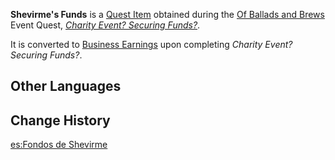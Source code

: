{{Item Infobox
|id           = 120049
|image        = Item Business Earnings.png
|type         = Quest Items
|group        = Event Items
|description  = The funds possessed by the shop owner named [[Shevirme]]. The Fairbrew Jelly within is meant to be used to purchase 50 boxes of [[Fruits of the Festival]] from [[Angel's Share]].
|event        = Of Ballads and Brews
|source1      = Given during [[Charity Event? Securing Funds?]]
}}
'''Shevirme's Funds''' is a [[Quest Item]] obtained during the [[Of Ballads and Brews]] Event Quest, ''[[Charity Event? Securing Funds?]]''.

It is converted to [[Business Earnings]] upon completing ''Charity Event? Securing Funds?''.

==Other Languages==
{{Other Languages
|default_hidden = 1
|en      = Shevirme's Funds
|zhs     = 沙瓦玛的「采购资金」
|zhs_rm  = Shāwǎmǎ de "Cǎigòu Zījīn"
|zht     = 沙瓦瑪的「採購資金」
|zht_rm  = Shāwǎmǎ de "Cǎigòu Zījīn"
|ja      = シェヴァマの「仕入れ資金」
|ja_rm   = Shevama no "Shiire Shikin"
|ko      = 셰비르메의 「구매 자금」
|ko_rm   = Syebireume-ui "Gumae Jageum"
|es      = Fondos de Shevirme
|fr      = Budget de Shevirme
|ru      = Средства Шевирма
|th      = "เงินทุนซื้อของ" ของ Shevirme
|th_rm   = 
|vi      = Tiền Vốn Của Shevirme
|de      = Shevirmes „Beschaffungsmittel“
|id      = Dana Shevirme
|pt      = Fundos de Shevirme
|tr      = Shevirme'nin Sermayesi
|it      = Fondi di Shevirme
}}

==Change History==
{{Change History|3.1}}

[[es:Fondos de Shevirme]]